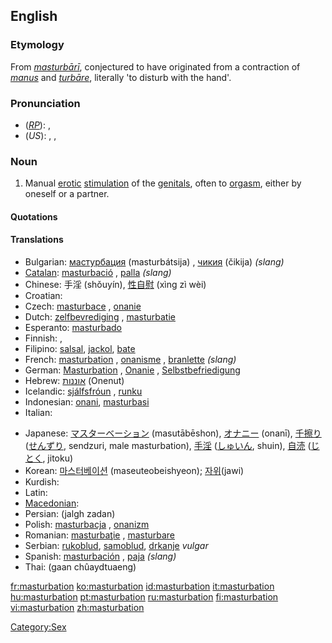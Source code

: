 {{see|Masturbation}}
==English==
{{wikipedia}}
{{WikiSaurus-link|masturbate}}

===Etymology===
From {{L.}} ''[[masturbari|masturbārī]]'', conjectured to have originated from a contraction of ''[[manus]]'' and ''[[turbāre]]'', literally 'to disturb with the hand'.

===Pronunciation===
*(''[[RP]]''): {{IPA|/ˌmæstəˈbeɪʃən/}}, {{SAMPA|/%m{st@"beIS@n/}}
*(''US''): {{enPR|măs'tərbāʹshən}}, {{IPA|/ˌmæstɚˈbeɪʃən/}}, {{SAMPA|/%m{st@`"beIS@n/}}
*:{{rhymes|eɪʃən}}

===Noun===
{{en-noun|-}}

# Manual [[erotic]] [[stimulation]] of the [[genital]]s, often to [[orgasm]], either by oneself or a partner.

====Quotations====
{{seeCites}}

====Translations====
{{trans-top|manual erotic stimulation of the genitals}}
* Bulgarian: [[мастурбация]] (masturbátsija) {{f}}, [[чикия]] (čikija) {{f}} ''(slang)''
* [[Catalan]]: [[masturbació]] {{f}}, [[palla]] {{f}} ''(slang)''
* Chinese: 手淫 (shǒuyín), [[性自慰]] (xìng zì wèi)
* Croatian: {{t|hr|rukoblud|f}}
* Czech: [[masturbace]] {{f}}, [[onanie]] {{f}}
* Dutch: [[zelfbevrediging]] {{f}}, [[masturbatie]] {{f}}
* Esperanto: [[masturbado]]
* Finnish: {{t-|fi|masturbaatio}}, {{t+|fi|itsetyydytys}}
* Filipino: [[salsal]], [[jackol]], [[bate]]
* French: [[#French|masturbation]] {{f}}, [[onanisme]] {{m}}, [[branlette]] {{f}} ''(slang)''
* German: [[Masturbation]] {{f}}, [[Onanie]] {{f}}, [[Selbstbefriedigung]] {{f}}
* Hebrew: [[אוננות]] (Onenut) {{f}}
* Icelandic: [[sjálfsfróun]] {{f}}, [[runku]] {{f}}
* Indonesian: [[onani]], [[masturbasi]]
* Italian: {{t+|it|masturbazione|f}}
{{trans-mid}}
* Japanese: [[マスターベーション]] (masutābēshon), [[オナニー]] (onanī), [[千擦り]] ([[せんずり]], sendzuri, male masturbation), [[手淫]]	([[しゅいん]], shuin), [[自涜]] ([[じとく]], jitoku)
* Korean: [[마스터베이션]] (maseuteobeishyeon); [[자위 ]](jawi)
* Kurdish: {{t|ku|destperkî}} {{f}}
* Latin: {{t-|la|masturbatio|f}}
* [[Macedonian]]: {{t|mk|мастурбација|f|tr=masturbacija|sc=Cyrl}}
* Persian: {{FAchar|[[جلق زدن]]}} (jalgh zadan)
* Polish: [[masturbacja]] {{f}}, [[onanizm]] {{m}}
* Romanian: [[masturbaţie]] {{f}}, [[masturbare]] {{f}}
* Serbian: [[rukoblud]], [[samoblud]], [[drkanje]] ''vulgar''
* Spanish: [[masturbación]] {{f}}, [[paja]] {{f}} ''(slang)''
* Thai: {{THchar|[[การช่วยตัวเอง]]}} (gaan chûaydtuaeng)
{{trans-bottom}}

[[Category:Sex]]

[[fr:masturbation]]
[[ko:masturbation]]
[[id:masturbation]]
[[it:masturbation]]
[[hu:masturbation]]
[[pt:masturbation]]
[[ru:masturbation]]
[[fi:masturbation]]
[[vi:masturbation]]
[[zh:masturbation]]